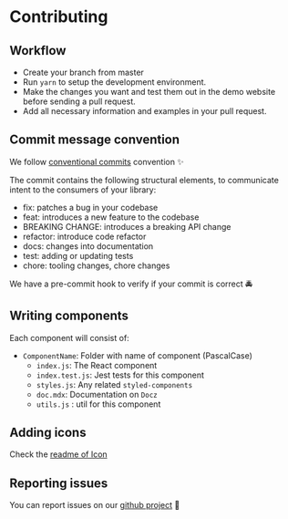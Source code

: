 # Contributing

## Workflow

- Create your branch from master
- Run `yarn` to setup the development environment.
- Make the changes you want and test them out in the demo website before sending a pull request.
- Add all necessary information and examples in your pull request.

## Commit message convention

We follow [conventional commits](https://www.conventionalcommits.org/en/v1.0.0/) convention ✨

The commit contains the following structural elements, to communicate intent to the consumers of your library:

- fix: patches a bug in your codebase
- feat: introduces a new feature to the codebase
- BREAKING CHANGE: introduces a breaking API change
- refactor: introduce code refactor
- docs: changes into documentation
- test: adding or updating tests
- chore: tooling changes, chore changes

We have a pre-commit hook to verify if your commit is correct 🚔

## Writing components

Each component will consist of:

- `ComponentName`: Folder with name of component (PascalCase)
  - `index.js`: The React component
  - `index.test.js`: Jest tests for this component
  - `styles.js`: Any related `styled-components`
  - `doc.mdx`: Documentation on `Docz`
  - `utils.js` : util for this component

## Adding icons

Check the [readme of Icon](https://github.com/WTTJ/welcome-ui/blob/master/icons/README.md)

## Reporting issues

You can report issues on our [github project](https://github.com/WTTJ/welcome-ui/issues) 🐛
